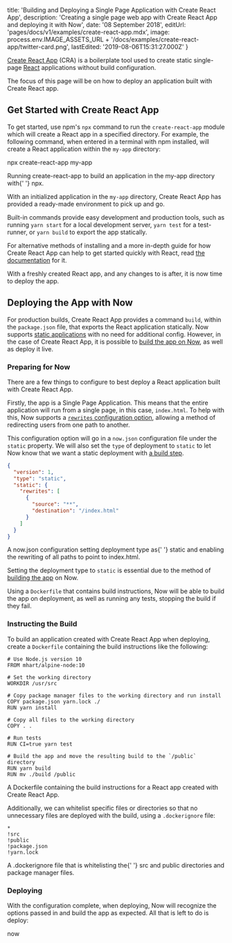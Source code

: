 
  title:
    'Building and Deploying a Single Page Application with Create React App',
  description:
    'Creating a single page web app with Create React App and deploying it with Now',
  date: '08 September 2018',
  editUrl: 'pages/docs/v1/examples/create-react-app.mdx',
  image:
    process.env.IMAGE_ASSETS_URL +
    '/docs/examples/create-react-app/twitter-card.png',
  lastEdited: '2019-08-06T15:31:27.000Z'
}

[Create React App](https://github.com/facebookincubator/create-react-app) (CRA) is a boilerplate tool used to create static single-page [React](https://reactjs.org/) applications without build configuration.

The focus of this page will be on how to deploy an application built with Create React app.

## Get Started with Create React App

To get started, use npm's `npx` command to run the `create-react-app` module which will create a React app in a specified directory. For example, the following command, when entered in a terminal with npm installed, will create a React application within the `my-app` directory:

<TerminalInput>npx create-react-app my-app</TerminalInput>

<Caption>
  Running <InlineCode>create-react-app</InlineCode> to build an application in
  the <InlineCode>my-app</InlineCode> directory with{' '}
  <InlineCode>npx</InlineCode>.
</Caption>

With an initialized application in the `my-app` directory, Create React App has provided a ready-made environment to pick up and go.

Built-in commands provide easy development and production tools, such as running `yarn start` for a local development server, `yarn test` for a test-runner, or `yarn build` to export the app statically.

For alternative methods of installing and a more in-depth guide for how Create React App can help to get started quickly with React, read [the documentation](https://github.com/facebook/create-react-app#creating-an-app) for it.

With a freshly created React app, and any changes to is after, it is now time to deploy the app.

## Deploying the App with Now

For production builds, Create React App provides a command `build`, within the `package.json` file, that exports the React application statically. Now supports [static applications](/docs/static-deployments/introduction-and-deploying) with no need for additional config. However, in the case of Create React App, it is possible to [build the app on Now](/docs/static-deployments/builds/building-with-now), as well as deploy it live.

### Preparing for Now

There are a few things to configure to best deploy a React application built with Create React App.

Firstly, the app is a Single Page Application. This means that the entire application will run from a single page, in this case, `index.html`. To help with this, Now supports a [`rewrites` configuration option](</docs/static-deployments/configuration#rewrites-(array)>), allowing a method of redirecting users from one path to another.

This configuration option will go in a `now.json` configuration file under the `static` property. We will also set the `type` of deployment to `static` to let Now know that we want a static deployment with [a build step](#instructing-the-build).

```json
{
  "version": 1,
  "type": "static",
  "static": {
    "rewrites": [
      {
        "source": "**",
        "destination": "/index.html"
      }
    ]
  }
}
```

<Caption>
  A <InlineCode>now.json</InlineCode> configuration setting deployment type as{' '}
  <InlineCode>static</InlineCode> and enabling the rewriting of all paths to
  point to <InlineCode>index.html</InlineCode>.
</Caption>

Setting the deployment type to `static` is essential due to the method of [building the app](#instructing-the-build) on Now.

Using a `Dockerfile` that contains build instructions, Now will be able to build the app on deployment, as well as running any tests, stopping the build if they fail.

### Instructing the Build

To build an application created with Create React App when deploying, create a `Dockerfile` containing the build instructions like the following:

```
# Use Node.js version 10
FROM mhart/alpine-node:10

# Set the working directory
WORKDIR /usr/src

# Copy package manager files to the working directory and run install
COPY package.json yarn.lock ./
RUN yarn install

# Copy all files to the working directory
COPY . .

# Run tests
RUN CI=true yarn test

# Build the app and move the resulting build to the `/public` directory
RUN yarn build
RUN mv ./build /public
```

<Caption>
  A <InlineCode>Dockerfile</InlineCode> containing the build instructions for a
  React app created with Create React App.
</Caption>

Additionally, we can whitelist specific files or directories so that no unnecessary files are deployed with the build, using a `.dockerignore` file:

```
*
!src
!public
!package.json
!yarn.lock
```

<Caption>
  A <InlineCode>.dockerignore</InlineCode> file that is whitelisting the{' '}
  <InlineCode>src</InlineCode> and <InlineCode>public</InlineCode> directories
  and package manager files.
</Caption>

### Deploying

With the configuration complete, when deploying, Now will recognize the options passed in and build the app as expected. All that is left to do is deploy:

<TerminalInput>now</TerminalInput>

